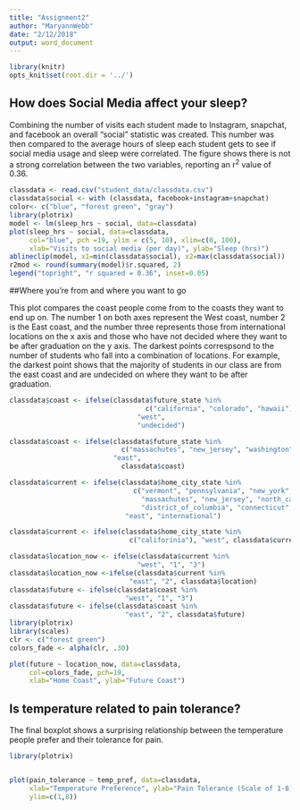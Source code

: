 ```yaml
---
title: "Assignment2"
author: "MaryannWebb"
date: "2/12/2018"
output: word_document
---
```


```r
library(knitr)
opts_knit$set(root.dir = '../')
```


## How does Social Media affect your sleep?

Combining the number of visits each student made to Instagram, snapchat, and facebook an overall "social" statistic was created. This number was then compared to the average hours of sleep each student gets to see if social media usage and sleep were correlated. The figure shows there is not a strong correlation between the two variables, reporting an r^2^ value of 0.36. 

```r
classdata <- read.csv("student_data/classdata.csv")
classdata$social <- with (classdata, facebook+instagram+snapchat)
color<- c("blue", "forest green", "gray")
library(plotrix)
model <- lm(sleep_hrs ~ social, data=classdata)
plot(sleep_hrs ~ social, data=classdata,
     col="blue", pch =19, ylim = c(5, 10), xlim=c(0, 100),
     xlab="Visits to social media (per day)", ylab="Sleep (hrs)")
ablineclip(model, x1=min(classdata$social), x2=max(classdata$social))
r2mod <- round(summary(model)$r.squared, 2)
legend("topright", "r squared = 0.36", inset=0.05)
```
##Where you're from and where you want to go

This plot compares the coast people come from to the coasts they want to end up on. The number 1 on both axes represent the West coast, number 2 is the East coast, and the number three represents those from international locations on the x axis and those who have not decided where they want to be after graduation on the y axis. The darkest points correspsond to the number of students who fall into a combination of locations. For example, the darkest point shows that the majority of students in our class are from the east coast and are undecided on where they want to be after graduation. 


```r

classdata$coast <- ifelse(classdata$future_state %in%
                                  c("california", "colorado", "hawaii"), 
                                "west", 
                                "undecided")

classdata$coast <- ifelse(classdata$future_state %in%
                            c("massachutes", "new_jersey", "washington", "vermont"), 
                          "east",
                            classdata$coast)

classdata$current <- ifelse(classdata$home_city_state %in%
                               c("vermont", "pennsylvania", "new_york", "maryland",
                                 "massachutes", "new_jersey", "north_carolina",
                                 "district_of_columbia", "connecticut", "rhode_island"),
                             "east", "international")

classdata$current <- ifelse(classdata$home_city_state %in%
                              c("califorinia"), "west", classdata$current)

classdata$location_now <- ifelse(classdata$current %in%
                                "west", "1", "3")
classdata$location_now <-ifelse(classdata$current %in%
                              "east", "2", classdata$location)
classdata$future <- ifelse(classdata$coast %in%
                             "west", "1", "3")
classdata$future <- ifelse(classdata$coast %in%
                             "east", "2", classdata$future)
library(plotrix)
library(scales)
clr <- c("forest green")
colors_fade <- alpha(clr, .30)

plot(future ~ location_now, data=classdata,
     col=colors_fade, pch=19,
     xlab="Home Coast", ylab="Future Coast")

```

## Is temperature related to pain tolerance?

The final boxplot shows a surprising relationship between the temperature people prefer and their tolerance for pain. 
```r

library(plotrix)


plot(pain_tolerance ~ temp_pref, data=classdata,
     xlab="Temperature Preference", ylab="Pain Tolerance (Scale of 1-8)",
     ylim=c(1,8))
```


